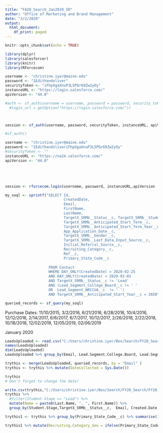 ```yaml
---
title: "FA20_Search_Jan2020_SR"
author: "Office of Marketing and Brand Management"
date: "3/2/2020"
output:
  html_document:
    df_print: paged
---
```


```r
knitr::opts_chunk$set(echo = TRUE)
```

```r
library(dplyr)
library(salesforcer)
library(knitr)
library(RForcecom)
```


```r
username <- "christine.iyer@maine.edu"
password <- "1Edithandoliver"
securityToken <- "iFhpXgaXnuP3L5PQr69Zw2yOy"
instanceURL <- "https://login.salesforce.com/"
apiVersion <- "44.0"

#auth <- sf_auth(username = username, password = password, security_token = securityToken,
  #login_url = getOption("https://login.salesforce.com/"))



session <- sf_auth(username, password, securityToken, instanceURL, apiVersion)
```

```r
#sf_auth()
```

```r

username <- "christine.iyer@maine.edu"
password <- "1EdithandoliveriFhpXgaXnuP3L5PQr69Zw2yOy"
#securityToken <- ""
instanceURL <- "https://na24.salesforce.com/"
apiVersion <- "44.0"





session <- rforcecom.login(username, password, instanceURL,apiVersion  ) 
```


```r
my_soql <- sprintf("SELECT Id,
                           CreatedDate,
                           Email, 
                           FirstName, 
                           LastName,
                           TargetX_SRMb__Status__c, TargetX_SRMb__Student_Type__c,
                           TargetX_SRMb__Anticipated_Start_Term__c,
                           TargetX_SRMb__Anticipated_Start_Term_Year__c, 
                           App_Application_Date__c,  
                           TargetX_SRMb__Gender__c,  
                           TargetX_SRMb__Last_Data_Input_Source__c,                                                                Initial_Source_Date__c, 
                           Initial_Referral_Source__c, 
                           Recruiting_Category__c,
                           Ref__c, 
                           Primary_State_Code__c
                           
                    FROM Contact 
                    WHERE DAY_ONLY(CreatedDate) > 2020-02-25 
                    AND DAY_ONLY(CreatedDate) < 2020-03-03 
                    AND TargetX_SRMb__Status__c != 'Lead' 
                    AND (Lead_Segment_College_Board__c != ' ' 
                    OR 	Lead_Segment_NRCCUA__c  != ' ') 
                    AND TargetX_SRMb__Anticipated_Start_Year__c = 2020")

queried_records <- sf_query(my_soql)
```
 



Purchase Dates:
11/10/2015,
3/2/2016,
6/21/2016,
6/28/2016,
10/4/2016,
12/12/2016,
2/14/2017,
6/6/2017,
6/7/2017,
10/12/2017,
2/26/2018,
2/22/2018,
10/18/2018,
12/02/2019, 
12/05/2019, 
02/06/2019


January 2020

```r
LeadsUploaded <- read.csv("C:/Users/christine.iyer/Box/Search/FY20_Search/FY20_January_Search/FA20_Senior/FA20_Search_Jan2020_SR.csv", header = T, stringsAsFactors = F)
names(LeadsUploaded)
dim(LeadsUploaded)
LeadsUploaded %>% group_by(Email, Lead.Segment.College.Board, Lead.Segment.NRCCUA) %>% summarise(n = n()) %>% filter(n>1)

trythis <- merge(LeadsUploaded, queried_records, by = "Email" )
trythis <- trythis %>% mutate(DateCollected = Sys.Date())

trythis
# Don't forget to change the date!

write.csv(trythis,"C:/Users/christine.iyer/Box/Search/FY20_Search/FY20_Combined_Search_Feb_March/Senior_Conversions/Conversions_3-13-20_DeDuped", row.names = F)
trythis %>% 
  #filter(Student.Stage == "Lead") %>% 
  mutate(Name = paste0(Last.Name, ", ", First.Name)) %>% 
  group_by(Student.Stage,TargetX_SRMb__Status__c,  Email, Created.Date, Ref__c, Recruiting_Category__c,Recruiting.Category, Lead.Segment.College.Board, Lead.Segment.NRCCUA) %>% summarise(n = n())

```


```r
trythis1 <- trythis %>% group_by(Primary_State_Code__c) %>% summarise(Inqs = n())
```


```r
trythis1 %>% mutate(Recruiting.Category_Geo = ifelse(Primary_State_Code__c == "ME", "In_State", "Out-Of-State")) %>% group_by(Recruiting.Category_Geo) %>% summarise(Inqs = sum(Inqs))

```


